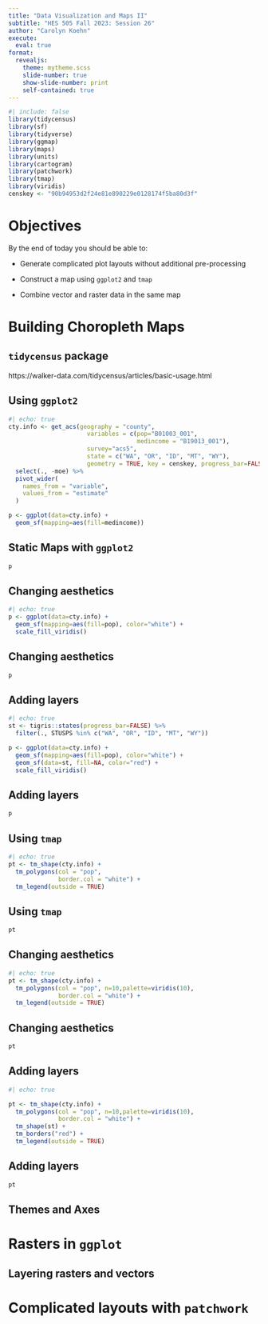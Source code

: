```yaml
---
title: "Data Visualization and Maps II"
subtitle: "HES 505 Fall 2023: Session 26"
author: "Carolyn Koehn"
execute: 
  eval: true
format: 
  revealjs:
    theme: mytheme.scss
    slide-number: true
    show-slide-number: print
    self-contained: true  
---
```


```r
#| include: false
library(tidycensus)
library(sf)
library(tidyverse)
library(ggmap)
library(maps)
library(units)
library(cartogram)
library(patchwork)
library(tmap)
library(viridis)
censkey <- "90b94953d2f24e81e890229e0128174f5ba80d3f"
```

# Objectives {background="#9F281A"}

By the end of today you should be able to:

* Generate complicated plot layouts without additional pre-processing

* Construct a map using `ggplot2` and `tmap`

* Combine vector and raster data in the same map


# Building Choropleth Maps {background="#0033A0"}

## `tidycensus` package

https://walker-data.com/tidycensus/articles/basic-usage.html

## Using `ggplot2`

```r
#| echo: true
cty.info <- get_acs(geography = "county", 
                      variables = c(pop="B01003_001", 
                                    medincome = "B19013_001"),
                      survey="acs5",
                      state = c("WA", "OR", "ID", "MT", "WY"),
                      geometry = TRUE, key = censkey, progress_bar=FALSE) %>% 
  select(., -moe) %>% 
  pivot_wider(
    names_from = "variable",
    values_from = "estimate"
  )

p <- ggplot(data=cty.info) +
  geom_sf(mapping=aes(fill=medincome))
```

## Static Maps with `ggplot2`

```r
p
```

## Changing aesthetics

```r
#| echo: true
p <- ggplot(data=cty.info) +
  geom_sf(mapping=aes(fill=pop), color="white") +
  scale_fill_viridis()

```

## Changing aesthetics

```r
p
```

## Adding layers

```r
#| echo: true
st <- tigris::states(progress_bar=FALSE) %>% 
  filter(., STUSPS %in% c("WA", "OR", "ID", "MT", "WY"))

p <- ggplot(data=cty.info) +
  geom_sf(mapping=aes(fill=pop), color="white") +
  geom_sf(data=st, fill=NA, color="red") +
  scale_fill_viridis()
```

## Adding layers

```r
p
```

## Using `tmap`

```r
#| echo: true
pt <- tm_shape(cty.info) + 
  tm_polygons(col = "pop",
              border.col = "white") + 
  tm_legend(outside = TRUE)
```

## Using `tmap`

```r
pt
```

## Changing aesthetics

```r
#| echo: true
pt <- tm_shape(cty.info) + 
  tm_polygons(col = "pop", n=10,palette=viridis(10),
              border.col = "white") + 
  tm_legend(outside = TRUE)
```

## Changing aesthetics

```r
pt
```

## Adding layers

```r
#| echo: true

pt <- tm_shape(cty.info) + 
  tm_polygons(col = "pop", n=10,palette=viridis(10),
              border.col = "white") + 
  tm_shape(st) +
  tm_borders("red") +
  tm_legend(outside = TRUE)
```

## Adding layers
```r
pt

```


## Themes and Axes

# Rasters in `ggplot`

## Layering rasters and vectors

# Complicated layouts with `patchwork`